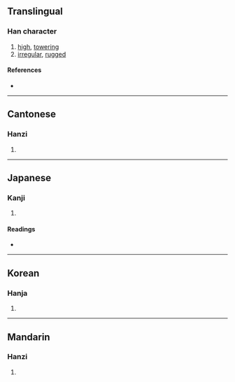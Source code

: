 {{also|嵳}}
{{character info/new}}
==Translingual==

===Han character===
{{Han char|rn=46|rad=山|as=10|sn=13|four=28711|canj=UTQM|ids=⿰山差}}

# [[high]], [[towering]]
# [[irregular]], [[rugged]]

====References====
* {{Han ref|kx=0317.420|dkj=08363|dj=0618.100|hdz=10788.190|uh=5D6F|ud=23919|bh=B744|bd=46916}}

----

==Cantonese==

===Hanzi===
{{yue-hanzi|jyut=[[co1]]|y=cho1}}

# {{defn|lang=yue|sort=山10}}

----

==Japanese==

===Kanji===
{{ja-kanji|grade=|rs=山10}}

# {{defn|lang=ja|sort=山10}}

====Readings====
* {{ja-readings|on=[[さ]] (sa), [[し]] (shi)|kun=[[けわしい]] (kewashii), [[たかい]] (takai)}}

----

==Korean==

===Hanja===
{{ko-hanja|hangeul=[[차]], [[치]]|rv=cha, chi|mr=ch'a, ch'i}}

# {{defn|lang=ko|sort=山10}}

----

==Mandarin==

===Hanzi===
{{cmn-hanzi|pin=[[cuó]] ([[cuo2]])|wg=ts'o<sup>2</sup>}}

# {{defn|lang=cmn|sort=山10}}